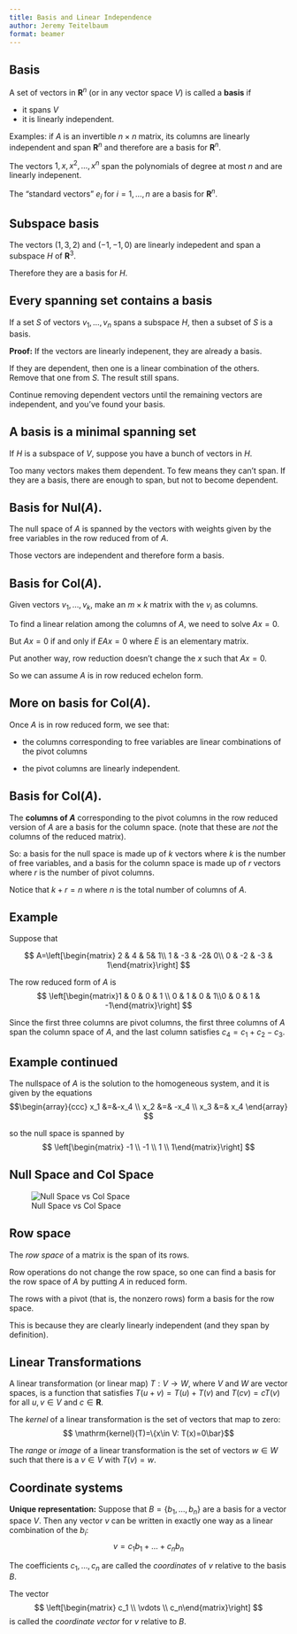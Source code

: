 ```yaml
---
title: Basis and Linear Independence
author: Jeremy Teitelbaum
format: beamer
---
```


## Basis

A set of vectors in $\mathbf{R}^{n}$ (or in any vector space $V$) is called a **basis** if

- it spans $V$
- it is linearly independent.

Examples: if $A$ is an invertible $n\times n$ matrix,
its columns are linearly independent and span $\mathbf{R}^{n}$ and therefore are a basis for $\mathbf{R}^{n}$.

The vectors $1,x,x^2,\ldots, x^n$ span the polynomials of degree at most $n$ and are linearly indepenent.

The "standard vectors" $e_{i}$ for $i=1,\ldots, n$ are a basis for $\mathbf{R}^{n}$.

## Subspace basis

The vectors $(1,3,2)$ and $(-1,-1,0)$ are linearly indepedent and span a subspace $H$ of $\mathbf{R}^{3}$.  

Therefore they are a basis for $H$.

## Every spanning set contains a basis

If a set $S$ of vectors $v_1,\ldots, v_n$ spans a subspace $H$, then a subset of $S$ is a basis.

**Proof:** If the vectors are linearly indepenent, they are already a basis.

If they are dependent, then one is a linear combination of the others.  Remove that one from $S$. The result still spans.  

Continue removing dependent vectors until the remaining vectors are independent, and you've found your basis.

## A basis is a minimal spanning set 

If $H$ is a subspace of $V$, suppose you have a bunch of vectors in $H$.

Too many vectors makes them dependent.  To few means they can't span.  If they are a basis, there are enough to span, but not to become dependent. 

## Basis for $\mathrm{Nul}(A)$.

The null space of $A$ is spanned by the vectors with weights given by the free variables in the row reduced from of $A$.  

Those vectors are independent and therefore form a basis.



## Basis for $\mathrm{Col}(A)$.

Given vectors $v_1,\ldots, v_k$, make an $m\times k$
matrix with the $v_{i}$ as columns.

To find a linear relation among the columns of $A$, we need to solve $Ax=0$.  

But $Ax=0$ if and only if $EAx=0$ where $E$ is an elementary matrix.

Put another way, row reduction doesn't change the $x$ such that $Ax=0$. 

So we can assume $A$ is in row reduced echelon form.

## More on basis for $\mathrm{Col}(A)$. 

Once $A$ is in row reduced form, we see that:

- the columns corresponding to free variables are linear combinations of the pivot columns

- the pivot columns are linearly independent.

## Basis for $\mathrm{Col}(A)$.

The **columns of $A$** corresponding to the pivot columns in the row reduced version of $A$ are a basis for the column space.
(note that these are *not* the columns of the reduced matrix).

So: a basis for the null space is made up of $k$
vectors where $k$ is the number of free variables,
and a basis for the column space is made up of $r$
vectors where $r$ is the number of pivot columns.

Notice that $k+r=n$ where $n$ is the total number of columns of $A$.

## Example

Suppose that

$$
A=\left[\begin{matrix} 2 & 4 & 5& 1\\ 1 & -3 & -2& 0\\ 0 & -2 & -3 & 1\end{matrix}\right]
$$

The row reduced form of $A$ is
$$
\left[\begin{matrix}1 & 0 & 0 & 1 \\ 0 & 1 & 0 & 1\\0 & 0 & 1 & -1\end{matrix}\right]
$$

Since the first three columns are pivot columns, the first three columns of $A$ span the column space of $A$, and the last column satisfies $c_4 = c_1+c_2-c_3$.

## Example continued

The nullspace of $A$ is the solution to the homogeneous system, and it is given by
the equations 
$$\begin{array}{ccc}
x_1 &=&-x_4 \\
x_2 &=& -x_4 \\
x_3 &=& x_4
\end{array}
$$

so the null space is spanned by 
$$
\left[\begin{matrix} -1 \\ -1 \\ 1 \\ 1\end{matrix}\right]
$$

## Null Space and Col Space

![Null Space vs Col Space](NulvsCol.png)

## Row space

The *row space* of a matrix is the span of its rows.  

Row operations do not change
the row space, so one can find a basis for the row space of $A$ by putting $A$ in reduced form.

The rows with a pivot (that is, the nonzero rows) form a basis for the row space. 

This is because they are clearly linearly independent (and they span by definition).


## Linear Transformations

A linear transformation (or linear map) $T:V\to W$, where $V$ and $W$ are vector spaces,
is a function that satisfies $T(u+v)=T(u)+T(v)$ and $T(cv)=cT(v)$ for all $u,v\in V$ and $c\in\mathbf{R}$.

The *kernel* of a linear transformation is the set of vectors that map to zero:
$$
\mathrm{kernel}(T)=\{x\in V: T(x)=0\bar}$$

The *range* or *image* of a linear transformation is the set of vectors $w\in W$
such that there is a $v\in V$ with $T(v)=w$. 

## Coordinate systems

**Unique representation:**
Suppose that $B=\{b_1,\ldots, b_n\}$ are a basis for a vector space $V$.  Then any vector $v$
can be written in exactly one way as a linear combination of the $b_{i}$:
$$
v = c_1 b_1+\ldots+c_n b_n
$$

The coefficients $c_1,\ldots, c_n$ are called the *coordinates* of $v$ relative to the basis $B$. 

The vector
$$
\left[\begin{matrix} c_1 \\ \vdots \\ c_n\end{matrix}\right]
$$
is called the *coordinate vector* for $v$ relative to $B$.
